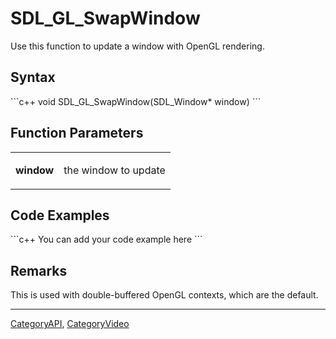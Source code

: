 <!-- pragma section-numbers off -->
<!-- pragma disable-camelcase -->

= SDL_GL_SwapWindow =
Use this function to update a window with OpenGL rendering.


== Syntax ==
```c++
void SDL_GL_SwapWindow(SDL_Window* window)
```

== Function Parameters ==
{|
|'''window'''
|the window to update
|}

== Code Examples ==
```c++
You can add your code example here
```

== Remarks ==
This is used with double-buffered OpenGL contexts, which are the default.


----
[[CategoryAPI]], [[CategoryVideo]]
